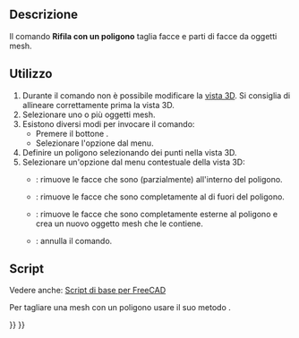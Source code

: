 <languages/>

{{Docnav/it
|[[Mesh_PolyCut/it|Taglia la mesh]]
|[[Mesh_TrimByPlane/it|Rifila con un piano]]
|[[Mesh_Workbench/it|Mesh]]
|IconL=Mesh_PolyCut.svg
|IconR=Mesh_TrimByPlane.svg
|IconC=Workbench_Mesh.svg
}}

{{GuiCommand/it
|Name=Mesh_PolyTrim
|Name/it=Rifila con un poligono
|MenuLocation=Mesh → Taglio → Rifila con un poligono
|Workbenches=[[Mesh_Workbench/it|Mesh]]
|SeeAlso=[[Mesh_PolyCut/it|Taglia la mesh]], [[Mesh_TrimByPlane/it|Rifila con un piano]]
}}

<span id="Description"></span>
==Descrizione==

Il comando '''Rifila con un poligono''' taglia facce e parti di facce da oggetti mesh.

<span id="Usage"></span>
==Utilizzo==

# Durante il comando non è possibile modificare la [[3D_view/it|vista 3D]]. Si consiglia di allineare correttamente prima la vista 3D.
# Selezionare uno o più oggetti mesh.
# Esistono diversi modi per invocare il comando:
#* Premere il bottone {{Button|[[Image:Mesh_PolyTrim.svg|16px]] [[Mesh_PolyTrim/it|Rifila con un poligono]]}}.
#* Selezionare l'opzione {{MenuCommand|Mesh → Taglio → [[Image:Mesh_PolyTrim.svg|16px]] Rifila con un poligono}} dal menu.
# Definire un poligono selezionando dei punti nella vista 3D.
# Selezionare un'opzione dal menu contestuale della vista 3D:
#* {{MenuCommand|Interno}}: rimuove le facce che sono (parzialmente) all'interno del poligono.
#* {{MenuCommand|Esterno}}: rimuove le facce che sono completamente al di fuori del poligono.
#* {{MenuCommand|Dividi}}: rimuove le facce che sono completamente esterne al poligono e crea un nuovo oggetto mesh che le contiene.
#* {{MenuCommand|Annulla}}: annulla il comando.

<span id="Scripting"></span>
==Script==

Vedere anche: [[FreeCAD_Scripting_Basics/it|Script di base per FreeCAD]]

Per tagliare una mesh con un poligono usare il suo metodo {{incode|trim}}.

{{Code|code=
import FreeCAD as App
import Mesh

# Create a non-parametric box-shaped mesh:
msh = App.ActiveDocument.addObject("Mesh::Feature", "Mesh")
msh.Mesh = Mesh.createBox(30, 40, 50)
msh.ViewObject.DisplayMode = "Flat Lines"

# Define some points:
p1 = App.Vector(0, 0, 0)
p2 = App.Vector(60, 0, 0)
p3 = App.Vector(60, 60, 0)

# We need to work on a copy of the msh.Mesh object:
new_msh = msh.Mesh.copy()

# Trim that copy:
new_msh.trim([p1, p2, p3], 0)  # 2nd argument: 0=inner, 1=outer.

# Update msh.Mesh:
msh.Mesh = new_msh
}}


{{Docnav/it
|[[Mesh_PolyCut/it|Taglia la mesh]]
|[[Mesh_TrimByPlane/it|Rifila con un piano]]
|[[Mesh_Workbench/it|Mesh]]
|IconL=Mesh_PolyCut.svg
|IconR=Mesh_TrimByPlane.svg
|IconC=Workbench_Mesh.svg
}}

{{Mesh Tools navi{{#translation:}}}}
{{Userdocnavi{{#translation:}}}}